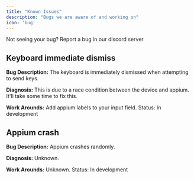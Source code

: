 ```yaml
---
title: "Known Issues"
description: "Bugs we are aware of and working on"
icon: 'bug'
---
```

<Card title="Report a bug" icon="bug" iconType="duotone" color="#82A6DF" href="https://discord.gg/8X4bWNeF">
  Not seeing your bug? Report a bug in our discord server
</Card>

## Keyboard immediate dismiss

**Bug Description:** The keyboard is immediately dismissed when attempting to send keys.

**Diagnosis:** This is due to a race condition between the device and appium. It'll take some time to fix this.

**Work Arounds:** Add appium labels to your input field.
<Note>Status: In development</Note>

## Appium crash
**Bug Description:** Appium crashes randomly.

**Diagnosis:** Unknown.

**Work Arounds:** Unknown.
<Note>Status: In development</Note>
